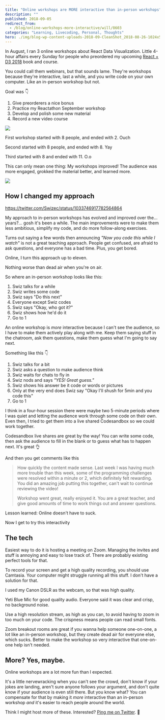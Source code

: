 ```yaml
---
title: "Online workshops are MORE interactive than in-person workshops"
description: ""
published: 2018-09-05
redirect_from:
  - /blog/online-workshops-more-interactive/will/8603
categories: "Learning, Livecoding, Personal, Thoughts"
hero: ./img/blog-wp-content-uploads-2018-09-CleanShot_2018-08-26-1024x576.png
---
```


In August, I ran 3 online workshops about React Data Visualization. Little 4-hour affairs every Sunday for people who preordered my upcoming [React + D3 2018](https://gumroad.com/l/pMtnZ) book and course.

You could call them webinars, but that sounds lame. They're workshops because they're interactive, last a while, and you write code on your own computer. Like an in-person workshop but not.

Goal was 👇

1.  Give preorderers a nice bonus
2.  Practice my Reactathon September workshop
3.  Develop and polish some new material
4.  Record a new video course

![](./img/blog-wp-content-uploads-2018-09-CleanShot_2018-08-26-1024x576.png)

First workshop started with 8 people, and ended with 2. Ouch

Second started with 8 people, and ended with 8. Yay

Third started with 8 and ended with 11. O.o

This can only mean one thing: My workshops improved! The audience was more engaged, grokked the material better, and learned more.

![](./img/blog-wp-content-uploads-2018-09-success-kid.png)

## How I changed my approach

https://twitter.com/Swizec/status/1033746917782564864

My approach to in-person workshops has evolved and improved over the… years?… gosh it's been a while. The main improvements were to make them less ambitious, simplify my code, and do more follow-along exercises.

Turns out saying a few words then announcing _"Now you code this while I watch"_ is not a great teaching approach. People get confused, are afraid to ask questions, and everyone has a bad time. Plus, you get bored.

Online, I turn this approach up to eleven.

Nothing worse than dead air when you're on air.

So where an in-person workshop looks like this:

1.  Swiz talks for a while
2.  Swiz writes some code
3.  Swiz says "Do this next"
4.  Everyone except Swiz codes
5.  Swiz says "Okay, who got it?"
6.  Swiz shows how he'd do it
7.  Go to 1

An online workshop is _more_ interactive because I can't see the audience, so I have to make them actively play along with me. Keep them saying stuff in the chatroom, ask them questions, make them guess what I'm going to say next.

Something like this 👇

1.  Swiz talks for a bit
2.  Swiz asks a question to make audience think
3.  Swiz waits for chats to fly in
4.  Swiz nods and says _"YES! Great guess."_
5.  Swiz shows his answer be it code or words or pictures
6.  Only at the very end does Swiz say "Okay I'll shush for 5min and you code this"
7.  Go to 1

I think in a four-hour session there were maybe two 5-minute periods where I was quiet and letting the audience work through some code on their own. Even then, I tried to get them into a live shared Codesandbox so we could work together.

Codesandbox live shares are great by the way! You can write some code, then ask the audience to fill in the blank or to guess what has to happen next. It's great 👌

And then you get comments like this

> How quickly the content made sense. Last week I was having much more trouble than this week, some of the programming challenges were resolved within a minute or 2, which definitely felt rewarding. You did an amazing job putting this together, can't wait to continue reviewing the video!
>
> Workshop went great, really enjoyed it. You are a great teacher, and give good amounts of time to work things out and answer questions.

Lesson learned: Online doesn't have to suck.

Now I get to try this interactivity

## The tech

Easiest way to do it is hosting a meeting on Zoom. Managing the invites and stuff is annoying and easy to lose track of. There are probably existing perfect tools for that.

To record your screen and get a high quality recording, you should use Camtasia. Your computer might struggle running all this stuff. I don't have a solution for that.

I used my Canon DSLR as the webcam, so that was high quality.

Yeti Blue Mic for good quality audio. Everyone said it was clear and crisp, no background noise.

Use a high resolution stream, as high as you can, to avoid having to zoom in too much on your code. The crispness means people can read small fonts.

Zoom breakout rooms are great if you wanna help someone one-on-one, a lot like an in-person workshop, but they create dead air for everyone else, which sucks. Better to make the workshop so very interactive that one-on-one help isn't needed.

## More? Yes, maybe.

Online workshops are a lot more fun than I expected.

It's a little nervewracking when you can't see the crowd, don't know if your jokes are landing, aren't sure anyone follows your argument, and don't quite know if your audience is even still there. But you know what? You can compensate for that by making it _more_ interactive than an in-person workshop _and_ it's easier to reach people around the world.

Think I might host more of these. Interested? [Ping me on Twitter](http://twitter.com/swizec). 🤙
